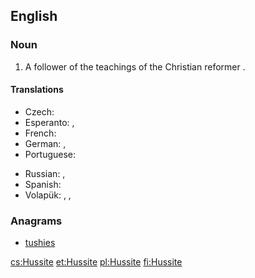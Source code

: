 {{also|hussite}}
==English==
{{wikipedia}}

===Noun===
{{en-noun}}

# A follower of the teachings of the Christian reformer {{w|Jan Hus}}.

====Translations====
{{trans-top|follower}}
* Czech: {{t-|cs|husita|m}}
* Esperanto: {{t-|eo|husano}}, {{t-|eo|husanino}}
* French: {{t+|fr|hussite|m|f}}
* German: {{t-|de|Hussit|m}}, {{t-|de|Hussitin|f}}
* Portuguese: {{t-|pt|hussita|m|f}}
{{trans-mid}}
* Russian: {{t+|ru|гусит|m|sc=Cyrl|tr=gusít|alt=гуси́т}}, {{t+|ru|гуситка|f|sc=Cyrl|tr=gusítka|alt=гуси́тка}}
* Spanish: {{t+|es|husita|m|f}}
* Volapük: {{qualifier|♂♀}} {{t-|vo|husitan}}, {{qualifier|♂}} {{t-|vo|hihusitan}}, {{qualifier|♀}} {{t-|vo|jihusitan}}
{{trans-bottom}}

===Anagrams===
* [[tushies#English|tushies]]

[[cs:Hussite]]
[[et:Hussite]]
[[pl:Hussite]]
[[fi:Hussite]]